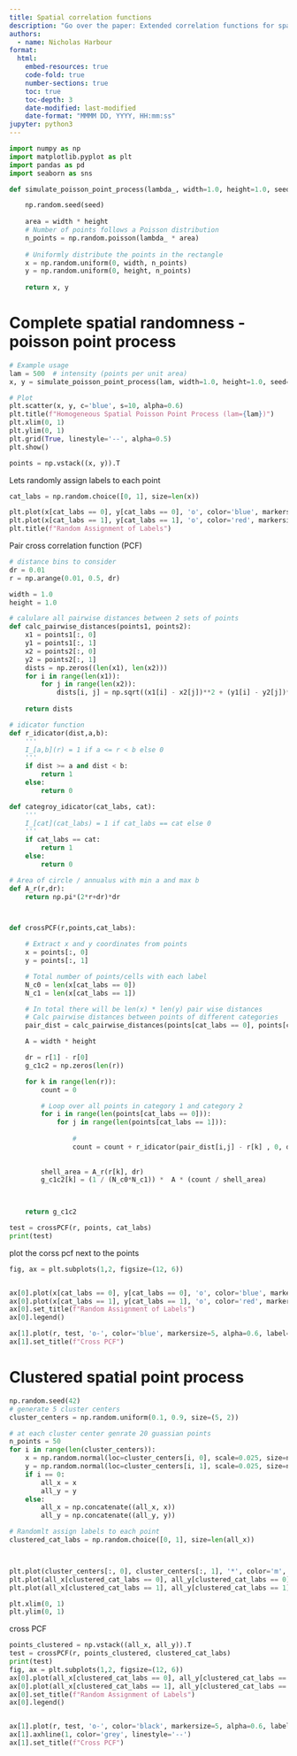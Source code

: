 ```yaml
---
title: Spatial correlation functions
description: "Go over the paper: Extended correlation functions for spatial analedysis of multiplex imaging data, Bull et al. 2024"
authors:
  - name: Nicholas Harbour
format: 
  html:
    embed-resources: true
    code-fold: true
    number-sections: true
    toc: true
    toc-depth: 3
    date-modified: last-modified
    date-format: "MMMM DD, YYYY, HH:mm:ss"
jupyter: python3
---
```


```python

import numpy as np
import matplotlib.pyplot as plt
import pandas as pd
import seaborn as sns


```

```python



def simulate_poisson_point_process(lambda_, width=1.0, height=1.0, seed=42):

    np.random.seed(seed)
    
    area = width * height
    # Number of points follows a Poisson distribution
    n_points = np.random.poisson(lambda_ * area)
    
    # Uniformly distribute the points in the rectangle
    x = np.random.uniform(0, width, n_points)
    y = np.random.uniform(0, height, n_points)
    
    return x, y

```

# Complete spatial randomness - poisson point process

```python

# Example usage
lam = 500  # intensity (points per unit area)
x, y = simulate_poisson_point_process(lam, width=1.0, height=1.0, seed=42)

# Plot
plt.scatter(x, y, c='blue', s=10, alpha=0.6)
plt.title(f"Homogeneous Spatial Poisson Point Process (lam={lam})")
plt.xlim(0, 1)
plt.ylim(0, 1)
plt.grid(True, linestyle='--', alpha=0.5)
plt.show()

points = np.vstack((x, y)).T

```

Lets randomly assign labels to each point

```python


cat_labs = np.random.choice([0, 1], size=len(x))

plt.plot(x[cat_labs == 0], y[cat_labs == 0], 'o', color='blue', markersize=5, alpha=0.6, label='Category 0')
plt.plot(x[cat_labs == 1], y[cat_labs == 1], 'o', color='red', markersize=5, alpha=0.6, label='Category 1')
plt.title(f"Random Assignment of Labels")

```


Pair cross correlation function (PCF)

```python

# distance bins to consider
dr = 0.01 
r = np.arange(0.01, 0.5, dr) 

width = 1.0
height = 1.0

# calulare all pairwise distances between 2 sets of points
def calc_pairwise_distances(points1, points2):
    x1 = points1[:, 0]
    y1 = points1[:, 1]
    x2 = points2[:, 0]
    y2 = points2[:, 1]
    dists = np.zeros((len(x1), len(x2)))
    for i in range(len(x1)):
        for j in range(len(x2)):
            dists[i, j] = np.sqrt((x1[i] - x2[j])**2 + (y1[i] - y2[j])**2)
    
    return dists

# idicator function
def r_idicator(dist,a,b):
    '''
    I_[a,b](r) = 1 if a <= r < b else 0
    '''
    if dist >= a and dist < b:
        return 1
    else:
        return 0

def categroy_idicator(cat_labs, cat):
    '''
    I_[cat](cat_labs) = 1 if cat_labs == cat else 0
    '''
    if cat_labs == cat:
        return 1
    else:
        return 0

# Area of circle / annualus with min a and max b
def A_r(r,dr):
    return np.pi*(2*r+dr)*dr



def crossPCF(r,points,cat_labs):

    # Extract x and y coordinates from points
    x = points[:, 0]
    y = points[:, 1]

    # Total number of points/cells with each label
    N_c0 = len(x[cat_labs == 0])
    N_c1 = len(x[cat_labs == 1])

    # In total there will be len(x) * len(y) pair wise distances
    # Calc pairwise distances between points of different categories
    pair_dist = calc_pairwise_distances(points[cat_labs == 0], points[cat_labs == 1])

    A = width * height

    dr = r[1] - r[0]
    g_c1c2 = np.zeros(len(r))

    for k in range(len(r)):
        count = 0

        # Loop over all points in category 1 and category 2
        for i in range(len(points[cat_labs == 0])):
            for j in range(len(points[cat_labs == 1])):
            
                #
                count = count + r_idicator(pair_dist[i,j] - r[k] , 0, dr)*categroy_idicator(cat_labs[j], 1)*categroy_idicator(cat_labs[i], 0)
        
        
        shell_area = A_r(r[k], dr)
        g_c1c2[k] = (1 / (N_c0*N_c1)) *  A * (count / shell_area)
            


    return g_c1c2

test = crossPCF(r, points, cat_labs)
print(test)

```

plot the corss pcf next to the points

```python

fig, ax = plt.subplots(1,2, figsize=(12, 6))


ax[0].plot(x[cat_labs == 0], y[cat_labs == 0], 'o', color='blue', markersize=5, alpha=0.6, label='Category 0')
ax[0].plot(x[cat_labs == 1], y[cat_labs == 1], 'o', color='red', markersize=5, alpha=0.6, label='Category 1')
ax[0].set_title(f"Random Assignment of Labels")
ax[0].legend()

ax[1].plot(r, test, 'o-', color='blue', markersize=5, alpha=0.6, label='Category 0')
ax[1].set_title(f"Cross PCF")

```


# Clustered spatial point process

```python


np.random.seed(42)
# generate 5 cluster centers
cluster_centers = np.random.uniform(0.1, 0.9, size=(5, 2))

# at each cluster center genrate 20 guassian points
n_points = 50
for i in range(len(cluster_centers)):
    x = np.random.normal(loc=cluster_centers[i, 0], scale=0.025, size=n_points)
    y = np.random.normal(loc=cluster_centers[i, 1], scale=0.025, size=n_points)
    if i == 0:
        all_x = x
        all_y = y
    else:
        all_x = np.concatenate((all_x, x))
        all_y = np.concatenate((all_y, y))

# Randomlt assign labels to each point
clustered_cat_labs = np.random.choice([0, 1], size=len(all_x))



plt.plot(cluster_centers[:, 0], cluster_centers[:, 1], '*', color='m', markersize=15, alpha=1, label='Cluster Centers')
plt.plot(all_x[clustered_cat_labs == 0], all_y[clustered_cat_labs == 0], 'o', color='blue', markersize=5, alpha=0.3, label='Category 0')
plt.plot(all_x[clustered_cat_labs == 1], all_y[clustered_cat_labs == 1], 'o', color='red', markersize=5, alpha=0.3, label='Category 1')

plt.xlim(0, 1)
plt.ylim(0, 1)

```


cross PCF


```python

points_clustered = np.vstack((all_x, all_y)).T
test = crossPCF(r, points_clustered, clustered_cat_labs)
print(test)
fig, ax = plt.subplots(1,2, figsize=(12, 6))
ax[0].plot(all_x[clustered_cat_labs == 0], all_y[clustered_cat_labs == 0], 'o', color='blue', markersize=5, alpha=0.6, label='Category 0')
ax[0].plot(all_x[clustered_cat_labs == 1], all_y[clustered_cat_labs == 1], 'o', color='red', markersize=5, alpha=0.6, label='Category 1')
ax[0].set_title(f"Random Assignment of Labels")
ax[0].legend()


ax[1].plot(r, test, 'o-', color='black', markersize=5, alpha=0.6, label='Category 0')
ax[1].axhline(1, color='grey', linestyle='--')
ax[1].set_title(f"Cross PCF")


```